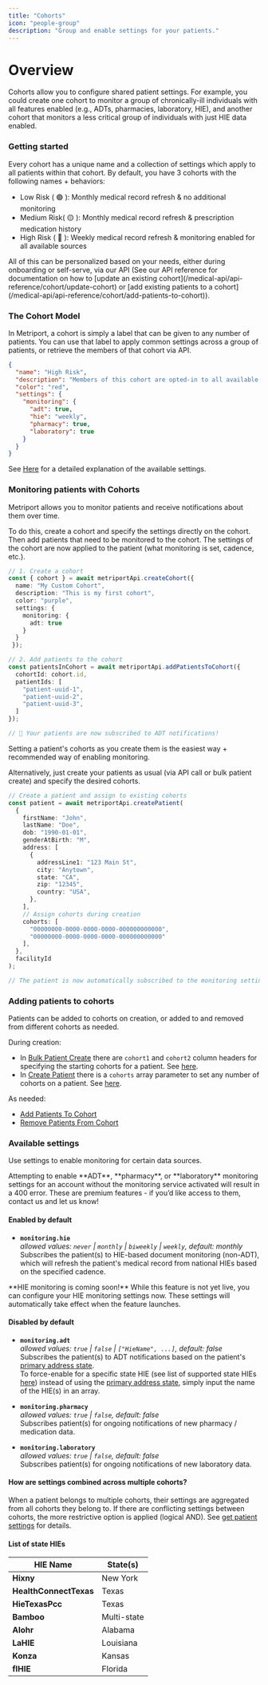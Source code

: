 ```yaml
---
title: "Cohorts"
icon: "people-group"
description: "Group and enable settings for your patients."
---
```


# Overview

Cohorts allow you to configure shared patient settings. 
For example, you could create one cohort to monitor a group of 
chronically-ill individuals with all features enabled (e.g., ADTs, pharmacies, laboratory, HIE), and another cohort 
that monitors a less critical group of individuals with just HIE data enabled.

### Getting started

Every cohort has a unique name and a collection of settings which apply to all patients within that cohort.
By default, you have 3 cohorts with the following names + behaviors:

- Low Risk ( 🟢 ): Monthly medical record refresh & no additional monitoring 
- Medium Risk( 🟡 ): Monthly medical record refresh & prescription medication history  
- High Risk ( 🔴 ): Weekly medical record refresh & monitoring enabled for all available sources

<Note>
  All of this can be personalized based on your needs,
  either during onboarding or self-serve, via our API (See
  our API reference for documentation on how to [update an
  existing
  cohort](/medical-api/api-reference/cohort/update-cohort)
  or [add existing patients to a
  cohort](/medical-api/api-reference/cohort/add-patients-to-cohort)).
</Note>

### The Cohort Model

In Metriport, a cohort is simply a label that can be given to any number of patients. You can use that label to apply common settings across a group of patients,
or retrieve the members of that cohort via API.

```json
{
  "name": "High Risk",
  "description": "Members of this cohort are opted-in to all available data sources.",
  "color": "red",
  "settings": {
    "monitoring": {
      "adt": true,
      "hie": "weekly",
      "pharmacy": true,
      "laboratory": true
    }
  }
}
```
See [Here](/medical-api/handling-data/cohorts#available-settings) for a detailed explanation of the available settings.

### Monitoring patients with Cohorts

Metriport allows you to monitor patients and receive notifications about them over time.

To do this, create a cohort and specify the settings directly on the cohort. Then add patients that need to be monitored to the cohort. The settings of the cohort are now applied to the patient (what monitoring is set, cadence, etc.).

```typescript
// 1. Create a cohort
const { cohort } = await metriportApi.createCohort({
  name: "My Custom Cohort",
  description: "This is my first cohort",
  color: "purple",
  settings: {
    monitoring: {
      adt: true
    }
  }
 });

// 2. Add patients to the cohort
const patientsInCohort = await metriportApi.addPatientsToCohort({
  cohortId: cohort.id,
  patientIds: [
    "patient-uuid-1",
    "patient-uuid-2",
    "patient-uuid-3",
  ]
});

// 🎉 Your patients are now subscribed to ADT notifications!
```

<Tip>
  Setting a patient's cohorts as you create them is the
  easiest way + recommended way of enabling monitoring.
</Tip>

Alternatively, just create your patients as usual (via API call or bulk patient create) and specify the desired cohorts.

```typescript
// Create a patient and assign to existing cohorts
const patient = await metriportApi.createPatient(
  {
    firstName: "John",
    lastName: "Doe",
    dob: "1990-01-01",
    genderAtBirth: "M",
    address: [
      {
        addressLine1: "123 Main St",
        city: "Anytown",
        state: "CA",
        zip: "12345",
        country: "USA",
      },
    ],
    // Assign cohorts during creation
    cohorts: [
      "00000000-0000-0000-0000-000000000000", 
      "00000000-0000-0000-0000-000000000000"
    ], 
  },
  facilityId
);

// The patient is now automatically subscribed to the monitoring settings of the 2 cohorts
```

### Adding patients to cohorts

Patients can be added to cohorts on creation, or added to and removed from different cohorts as needed.

During creation:

- In [Bulk Patient Create](/medical-api/api-reference/patient/bulk-create-patient) there are `cohort1` and `cohort2` column headers for specifying the starting cohorts for a patient. See [here](/medical-api/api-reference/patient/bulk-create-patient#param-cohort1).
- In [Create Patient](/medical-api/api-reference/patient/create-patient) there is a `cohorts` array parameter to set any number of cohorts on a patient. See [here](/medical-api/api-reference/patient/create-patient#param-cohorts).

As needed:

- [Add Patients To Cohort](/medical-api/api-reference/cohort/add-patients-to-cohort)
- [Remove Patients From Cohort](/medical-api/api-reference/cohort/remove-patients-from-cohort)



### Available settings

Use settings to enable monitoring for certain data sources.

<Warning>
  Attempting to enable **ADT**, **pharmacy**, or **laboratory** monitoring settings for an account without the monitoring service activated will result in a 400 error.  
  These are premium features - if you’d like access to them, contact us and let us know!
</Warning>

#### Enabled by default

- **`monitoring.hie`**  
  _allowed values: `never` | `monthly` | `biweekly` | `weekly`, default: monthly_  
  Subscribes the patient(s) to HIE-based document monitoring (non-ADT), which will refresh the patient's medical record from national HIEs based on the specified cadence.
<Info>
  **HIE monitoring is coming soon!** While this feature is not yet live, you can configure your HIE monitoring settings now. These settings will automatically take effect when the feature launches.
</Info>

#### Disabled by default

- **`monitoring.adt`**  
  _allowed values: `true` | `false` | `["HieName", ...]`, default: false_  
  Subscribes the patient(s) to ADT notifications based on the patient's [primary address state](/medical-api/api-reference/patient/create-patient#param-is-primary).  
  To force-enable for a specific state HIE (see list of supported state HIEs [here](/medical-api/handling-data/cohorts#list-of-state-hies)) instead of using the [primary address state](/medical-api/api-reference/patient/create-patient#param-is-primary), simply input the name of the HIE(s) in an array.

- **`monitoring.pharmacy`**  
  _allowed values: `true` | `false`, default: false_  
  Subscribes patient(s) for ongoing notifications of new pharmacy / medication data.

- **`monitoring.laboratory`**  
  _allowed values: `true` | `false`, default: false_  
  Subscribes patient(s) for ongoing notifications of new laboratory data.

#### How are settings combined across multiple cohorts?

When a patient belongs to multiple cohorts, their settings are aggregated from all cohorts they belong to. 
If there are conflicting settings between cohorts, the more restrictive option is applied (logical AND). 
See [get patient settings](/medical-api/api-reference/patient/get-patient-settings) for details.


#### List of state HIEs

| HIE Name | State(s) |
|----------|----------|
| **Hixny** | New York |
| **HealthConnectTexas** | Texas |
| **HieTexasPcc** | Texas |
| **Bamboo** | Multi-state |
| **Alohr** | Alabama |
| **LaHIE** | Louisiana |
| **Konza** | Kansas |
| **flHIE** | Florida |